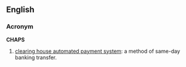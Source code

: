 ==English==
{{wikipedia}}
===Acronym===
'''CHAPS'''

# {{British}} [[clearing house automated payment system]]: a method of same-day banking transfer.